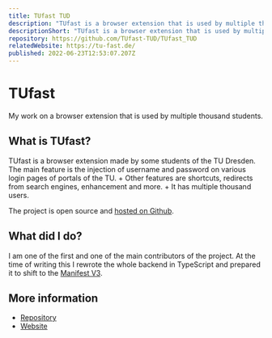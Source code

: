 ```yaml
---
title: TUfast TUD
description: "TUfast is a browser extension that is used by multiple thousand users of the TU Dresden. It provides autologin to the most used portals, shortcuts, redirects, and more. I'm one of the developers."
descriptionShort: "TUfast is a browser extension that is used by multiple thousand users of the TU Dresden."
repository: https://github.com/TUfast-TUD/TUfast_TUD
relatedWebsite: https://tu-fast.de/
published: 2022-06-23T12:53:07.207Z
---
```


# TUfast

My work on a browser extension that is used by multiple thousand students.

## What is TUfast?
TUfast is a browser extension made by some students of the TU Dresden.
The main feature is the injection of username and password on various login pages of portals of the TU. +
Other features are shortcuts, redirects from search engines, enhancement and more. +
It has multiple thousand users.

The project is open source and [hosted on Github](https://github.com/TUfast-TUD/TUfast_TUD).

## What did I do?
I am one of the first and one of the main contributors of the project.
At the time of writing this I rewrote the whole backend in TypeScript and prepared it to shift to the [Manifest V3](https://developer.chrome.com/docs/extensions/mv3/intro/).

## More information

- [Repository](https://github.com/TUfast-TUD/TUfast_TUD)
- [Website](https://tu-fast.de/)